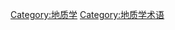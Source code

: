 {{Commonscat|Geological processes}}

[[Category:地质学|Category:地质学]]
[[Category:地质学术语|Category:地质学术语]]